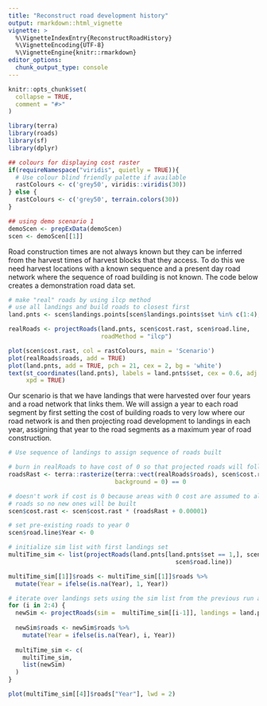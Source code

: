 ```yaml
---
title: "Reconstruct road development history"
output: rmarkdown::html_vignette
vignette: >
  %\VignetteIndexEntry{ReconstructRoadHistory}
  %\VignetteEncoding{UTF-8}
  %\VignetteEngine{knitr::rmarkdown}
editor_options: 
  chunk_output_type: console
---
```


```r
knitr::opts_chunk$set(
  collapse = TRUE,
  comment = "#>"
)
```

```r
library(terra)
library(roads)
library(sf)
library(dplyr)

## colours for displaying cost raster 
if(requireNamespace("viridis", quietly = TRUE)){
  # Use colour blind friendly palette if available
  rastColours <- c('grey50', viridis::viridis(30))
} else {
  rastColours <- c('grey50', terrain.colors(30))
}

## using demo scenario 1
demoScen <- prepExData(demoScen)
scen <- demoScen[[1]]


```

Road construction times are not always known but they can be inferred from the harvest times of harvest blocks that they access. To do this we need harvest locations with a known sequence and a present day road network where the sequence of road building is not known. The code below creates a demonstration road data set.


```r
# make "real" roads by using ilcp method
# use all landings and build roads to closest first
land.pnts <- scen$landings.points[scen$landings.points$set %in% c(1:4),]

realRoads <- projectRoads(land.pnts, scen$cost.rast, scen$road.line,
                          roadMethod = "ilcp")

plot(scen$cost.rast, col = rastColours, main = 'Scenario')
plot(realRoads$roads, add = TRUE)
plot(land.pnts, add = TRUE, pch = 21, cex = 2, bg = 'white')
text(st_coordinates(land.pnts), labels = land.pnts$set, cex = 0.6, adj = c(0.5, 0.3),
     xpd = TRUE)
```


Our scenario is that we have landings that were harvested over four years and a road network that links them. We will assign a year to each road segment by first setting the cost of building roads to very low where our road network is and then projecting road development to landings in each year, assigning that year to the road segments as a maximum year of road construction. 


```r

# Use sequence of landings to assign sequence of roads built

# burn in realRoads to have cost of 0 so that projected roads will follow them.
roadsRast <- terra::rasterize(terra::vect(realRoads$roads), scen$cost.rast, 
                              background = 0) == 0

# doesn't work if cost is 0 because areas with 0 cost are assumed to already be
# roads so no new ones will be built
scen$cost.rast <- scen$cost.rast * (roadsRast + 0.00001) 

# set pre-existing roads to year 0
scen$road.line$Year <- 0

# initialize sim list with first landings set 
multiTime_sim <- list(projectRoads(land.pnts[land.pnts$set == 1,], scen$cost.rast, 
                                               scen$road.line))

multiTime_sim[[1]]$roads <- multiTime_sim[[1]]$roads %>% 
  mutate(Year = ifelse(is.na(Year), 1, Year))

# iterate over landings sets using the sim list from the previous run as input
for (i in 2:4) {
  newSim <- projectRoads(sim =  multiTime_sim[[i-1]], landings = land.pnts[land.pnts$set == i,])
  
  newSim$roads <- newSim$roads %>% 
    mutate(Year = ifelse(is.na(Year), i, Year))
  
  multiTime_sim <- c(
    multiTime_sim,
    list(newSim)
  ) 
}

plot(multiTime_sim[[4]]$roads["Year"], lwd = 2)

```

